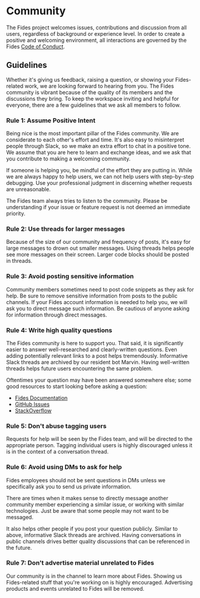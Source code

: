 # Community

The Fides project welcomes issues, contributions and discussion from all users, regardless of background or experience level. In order to create a positive and welcoming environment, all interactions are governed by the Fides [Code of Conduct](/docs/community/code_of_conduct).

## Guidelines

Whether it's giving us feedback, raising a question, or showing your Fides-related work, we are looking forward to hearing from you. The Fides community is vibrant because of the quality of its members and the discussions they bring. To keep the workspace inviting and helpful for everyone, there are a few guidelines that we ask all members to follow.

### Rule 1: Assume Positive Intent

Being nice is the most important pillar of the Fides community. We are considerate to each other's effort and time. It's also easy to misinterpret people through Slack, so we make an extra effort to chat in a positive tone. We assume that you are here to learn and exchange ideas, and we ask that you contribute to making a welcoming community.

If someone is helping you, be mindful of the effort they are putting in. While we are always happy to help users, we can not help users with step-by-step debugging. Use your professional judgment in discerning whether requests are unreasonable.

The Fides team always tries to listen to the community. Please be understanding if your issue or feature request is not deemed an immediate priority.

### Rule 2: Use threads for larger messages

Because of the size of our community and frequency of posts, it's easy for large messages to drown out smaller messages. Using threads helps people see more messages on their screen. Larger code blocks should be posted in threads.

### Rule 3: Avoid posting sensitive information

Community members sometimes need to post code snippets as they ask for help. Be sure to remove sensitive information from posts to the public channels. If your Fides account information is needed to help you, we will ask you to direct message such information. Be cautious of anyone asking for information through direct messages.

### Rule 4: Write high quality questions

The Fides community is here to support you. That said, it is significantly easier to answer well-researched and clearly-written questions. Even adding potentially relevant links to a post helps tremendously.
Informative Slack threads are archived by our resident bot Marvin. Having well-written threads helps future users encountering the same problem.

Oftentimes your question may have been answered somewhere else; some good resources to start looking before asking a question:

* [Fides Documentation](https://ethyca.github.io/fides)
* [GitHub Issues](https://github.com/ethyca/fides/issues)
* [StackOverflow](https://stackoverflow.com/questions/tagged/fides)

### Rule 5: Don't abuse tagging users

Requests for help will be seen by the Fides team, and will be directed to the appropriate person. Tagging individual users is highly discouraged unless it is in the context of a conversation thread.

### Rule 6: Avoid using DMs to ask for help

Fides employees should not be sent questions in DMs unless we specifically ask you to send us private information.

There are times when it makes sense to directly message another community member experiencing a similar issue, or working with similar technologies. Just be aware that some people may not want to be messaged.

It also helps other people if you post your question publicly. Similar to above, informative Slack threads are archived. Having conversations in public channels drives better quality discussions that can be referenced in the future.

### Rule 7: Don't advertise material unrelated to Fides

Our community is in the channel to learn more about Fides. Showing us Fides-related stuff that you're working on is highly encouraged. Advertising products and events unrelated to Fides will be removed.